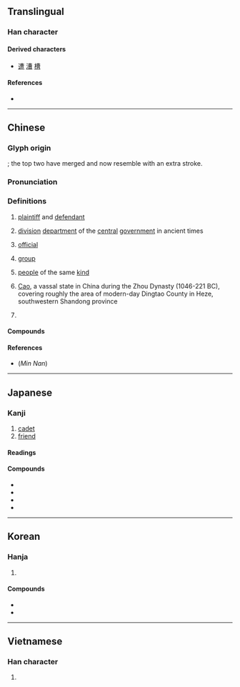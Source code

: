 {{also|曺}}
{{character info}}
==Translingual==

===Han character===
{{Han char|rn=73|rad=曰|as=07|sn=11|four=55606|canj=TWA|ids=⿱⿻一曲曰}}

====Derived characters====
* [[遭]] [[漕]] [[槽]]

====References====
* {{Han ref|kx=0502.130|dkj=14297|dj=0876.030|hdz=21511.060|uh=66F9|ud=26361|bh=B1E4|bd=45540}}

----

==Chinese==
{{zh-forms}}

===Glyph origin===
{{Han etym}}
{{Han compound|東|東|曰}}; the top two {{lang|zh|東}} have merged and now resemble {{m|zh|曲}} with an extra stroke.

===Pronunciation===
{{zh-pron
|m=cáo
|m-s=
|c=cou4
|c-t=tau3
|g=
|h=pfs=chhò;gd=cau2
|j=
|mb=cǎu
|md=cò̤
|mn=tw,xm,zz:chô/qz:chô͘
|mn-t=cao5
|w=3zau
|x=
|mc=y
|oc=y
|ma=
|cat=n
}}

===Definitions===
{{zh-hanzi}}

# {{zh-obsolete}} [[plaintiff]] and [[defendant]]
# {{zh-obsolete}} [[division]] [[department]] of the [[central]] [[government]] in ancient times
# {{zh-obsolete}} [[official]]
# {{zh-obsolete}} [[group]]
# {{lb|zh|literary}} [[people]] of the same [[kind]]
#: {{zh-x|爾曹|you all}}
# [[w:Cao (state)|Cao]], a vassal state in China during the Zhou Dynasty (1046-221 BC), covering roughly the area of modern-day Dingtao County in Heze, southwestern Shandong province
# {{surname|zh}}
#: {{zh-x|^曹 ^操|{{w|Cao Cao|'''Cao''' Cao}}}}

====Compounds====
{{zh-der|仙曹|兒曹|倒曹|坐曹|印曹|儀曹|三曹對案|市曹|徐母罵曹|天曹|功曹|分曹|敖曹|我曹|曹劌論戰|爾曹|捉放曹|清曹峻府|曹魏|曹洞宗|才當曹斗|曹全碑|曹門|法曹|曹族|曹娥江|曹柯之盟|曹娥碑|曹國舅|曹丘|擊鼓罵曹|曹社之謀|陰曹|賊曹|綁赴市曹|蕭曹|部曹|陰曹地府|蕭規曹隨|曹市|曹楊|馬曹廟}}

====References====
* (''Min Nan'') {{thcwd|41170}}

{{zh-cat|Occupations|Places in China}}

----

==Japanese==

===Kanji===
{{ja-kanji|grade=c|rs=曰07}}

# [[cadet]]
# [[friend]]

====Readings====
{{ja-readings
|goon=ぞう<ざう
|kanon=そう<さう
|kun=つかさ-, ともがら-, へや
}}

====Compounds====
* {{ja-r|軍%曹|ぐん%そう}}
* {{ja-r|曹%長|そう%ちょう}}
* {{ja-r|御%曹%司|おん%ぞう%し}}
* {{ja-r|重%曹|じゅう%そう}}

----

==Korean==

===Hanja===
{{ko-hanja|조}}

# {{rfdef|ko|sort=曰07}}

====Compounds====
* {{ko-l|曹溪宗|조계종}}
* {{ko-l|六曹|육조}}

----

==Vietnamese==

===Han character===
{{vi-readings|readings=Tào|rs=曰07}}

# {{rfdef|vi|sort=曰07}}